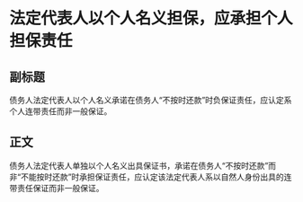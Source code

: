 # 法定代表人以个人名义担保，应承担个人担保责任
## 副标题
债务人法定代表人以个人名义承诺在债务人“不按时还款”时负保证责任，应认定系个人连带责任而非一般保证。
## 正文
债务人法定代表人单独以个人名义出具保证书，承诺在债务人“不按时还款”而非“不能按时还款”时承担保证责任，应认定该法定代表人系以自然人身份出具的连带责任保证而非一般保证。